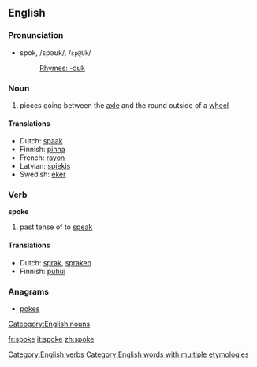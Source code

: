 ==English==

{{rank|idea|reached|appeared|461|spoke|strange|force|character}}

===Pronunciation===
*spōk, /spəʊk/, /<tt>sp@Uk</tt>/
*:[[Rhymes:English:-əʊk|Rhymes: -əʊk]]

===Noun===
{{en-noun-reg}}

# pieces going between the [[axle]] and the round outside of a [[wheel]]

====Translations====
*Dutch: [[spaak]] {{f}}
*Finnish: [[pinna]]
*French: [[rayon]]
*Latvian: [[spieķis]] {{m}}
*Swedish: [[eker]]

===Verb===
'''spoke'''

# past tense of to [[speak]]

====Translations====
*Dutch: [[sprak]], [[spraken]]
*Finnish: [[puhui]]

===Anagrams===
*[[pokes]]

[[Cateogory:English nouns]]
[[Category:English verbs]]
[[Category:English words with multiple etymologies]]

[[fr:spoke]]
[[it:spoke]]
[[zh:spoke]]